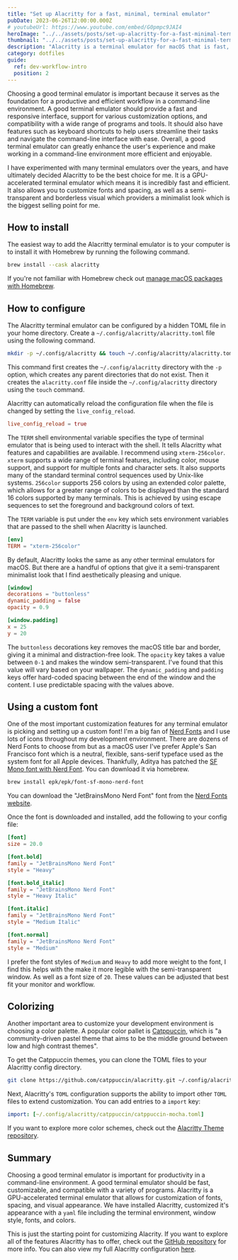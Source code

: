 ```yaml
---
title: "Set up Alacritty for a fast, minimal, terminal emulator"
pubDate: 2023-06-26T12:00:00.000Z
# youtubeUrl: https://www.youtube.com/embed/G0pmpc9JAI4
heroImage: "../../assets/posts/set-up-alacritty-for-a-fast-minimal-terminal-emulator.jpeg"
thumbnail: "../../assets/posts/set-up-alacritty-for-a-fast-minimal-terminal-emulator-thumb.jpeg"
description: "Alacritty is a terminal emulator for macOS that is fast, and can be configured to a minimal look."
category: dotfiles
guide:
  ref: dev-workflow-intro
  position: 2
---
```


Choosing a good terminal emulator is important because it serves as the foundation for a productive and efficient workflow in a command-line environment. A good terminal emulator should provide a fast and responsive interface, support for various customization options, and compatibility with a wide range of programs and tools. It should also have features such as keyboard shortcuts to help users streamline their tasks and navigate the command-line interface with ease. Overall, a good terminal emulator can greatly enhance the user's experience and make working in a command-line environment more efficient and enjoyable.

I have experimented with many terminal emulators over the years, and have ultimately decided Alacritty to be the best choice for me. It is a GPU-accelerated terminal emulator which means it is incredibly fast and efficient. It also allows you to customize fonts and spacing, as well as a semi-transparent and borderless visual which providers a minimalist look which is the biggest selling point for me.

## How to install

The easiest way to add the Alacritty terminal emulator is to your computer is to install it with Homebrew by running the following command.

```sh
brew install --cask alacritty
```

If you're not familiar with Homebrew check out [manage macOS packages with Homebrew](/posts/manage-macos-packages-with-homebrew).

## How to configure

The Alacritty terminal emulator can be configured by a hidden TOML file in your home directory. Create a `~/.config/alacritty/alacritty.toml` file using the following command.

```sh
mkdir -p ~/.config/alacritty && touch ~/.config/alacritty/alacritty.toml
```

This command first creates the `~/.config/alacritty` directory with the `-p` option, which creates any parent directories that do not exist. Then it creates the `alacritty.conf` file inside the `~/.config/alacritty` directory using the `touch` command.

Alacritty can automatically reload the configuration file when the file is changed by setting the `live_config_reload`.

```toml title="~/.config/alacritty/alacritty.toml"
live_config_reload = true
```

The `TERM` shell environmental variable specifies the type of terminal emulator that is being used to interact with the shell. It tells Alacritty what features and capabilities are available. I recommend using `xterm-256color`. `xterm` supports a wide range of terminal features, including color, mouse support, and support for multiple fonts and character sets. It also supports many of the standard terminal control sequences used by Unix-like systems. `256color` supports 256 colors by using an extended color palette, which allows for a greater range of colors to be displayed than the standard 16 colors supported by many terminals. This is achieved by using escape sequences to set the foreground and background colors of text.

The `TERM` variable is put under the `env` key which sets environment variables that are passed to the shell when Alacritty is launched.

```toml title="~/.config/alacritty/alacritty.toml"
[env]
TERM = "xterm-256color"
```

By default, Alacritty looks the same as any other terminal emulators for macOS. But there are a handful of options that give it a semi-transparent minimalist look that I find aesthetically pleasing and unique.

```toml title="~/.config/alacritty/alacritty.toml"
[window]
decorations = "buttonless"
dynamic_padding = false
opacity = 0.9

[window.padding]
x = 25
y = 20
```

The `buttonless` decorations key removes the macOS title bar and border, giving it a minimal and distraction-free look. The `opacity` key takes a value between `0-1` and makes the window semi-transparent. I've found that this value will vary based on your wallpaper. The `dynamic_padding` and `padding` keys offer hard-coded spacing between the end of the window and the content. I use predictable spacing with the values above.

## Using a custom font

One of the most important customization features for any terminal emulator is picking and setting up a custom font! I'm a big fan of [Nerd Fonts](https://www.nerdfonts.com/) and I use lots of icons throughout my development environment. There are dozens of Nerd Fonts to choose from but as a macOS user I've prefer Apple's San Francisco font which is a neutral, flexible, sans-serif typeface used as the system font for all Apple devices. Thankfully, Aditya has patched the [SF Mono font with Nerd Font](https://github.com/epk/SF-Mono-Nerd-Font). You can download it via homebrew.

```sh
brew install epk/epk/font-sf-mono-nerd-font
```

You can download the "JetBrainsMono Nerd Font" font from the [Nerd Fonts website](https://www.nerdfonts.com/font-downloads).

Once the font is downloaded and installed, add the following to your config file:

```toml title="~/.config/alacritty/alacritty.toml"
[font]
size = 20.0

[font.bold]
family = "JetBrainsMono Nerd Font"
style = "Heavy"

[font.bold_italic]
family = "JetBrainsMono Nerd Font"
style = "Heavy Italic"

[font.italic]
family = "JetBrainsMono Nerd Font"
style = "Medium Italic"

[font.normal]
family = "JetBrainsMono Nerd Font"
style = "Medium"
```

I prefer the font styles of `Medium` and `Heavy` to add more weight to the font, I find this helps with the make it more legible with the semi-transparent window. As well as a font size of `20`. These values can be adjusted that best fit your monitor and workflow.

## Colorizing

Another important area to customize your development environment is choosing a color palette. A popular color pallet is [Catppuccin](https://github.com/catppuccin/alacritty), which is "a community-driven pastel theme that aims to be the middle ground between low and high contrast themes".

To get the Catppuccin themes, you can clone the TOML files to your Alacritty config directory.

```sh
git clone https://github.com/catppuccin/alacritty.git ~/.config/alacritty/catppuccin
```

Next, Alacritty's `TOML` configuration supports the ability to import other `TOML` files to extend customization. You can add entries to a `import` key:

```yaml title="~/.config/alacritty/alacritty.toml"
import: [~/.config/alacritty/catppuccin/catppuccin-mocha.toml]
```

If you want to explore more color schemes, check out the [Alacritty Theme repository](https://github.com/alacritty/alacritty-theme).

## Summary

Choosing a good terminal emulator is important for productivity in a command-line environment. A good terminal emulator should be fast, customizable, and compatible with a variety of programs. Alacritty is a GPU-accelerated terminal emulator that allows for customization of fonts, spacing, and visual appearance. We have installed Alacritty, customized it's appearance with a `yaml` file including the terminal environment, window style, fonts, and colors.

This is just the starting point for customizing Alacrity. If you want to explore all of the features Alacritty has to offer, check out the [GitHub repository](https://github.com/alacritty/alacritty) for more info. You can also view my full Alacritty configuration [here](https://github.com/joshmedeski/dotfiles/blob/main/.config/alacritty/alacritty.toml).
